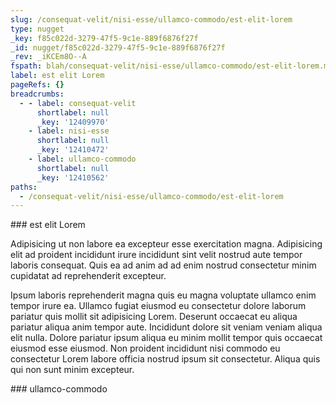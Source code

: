 ```yaml
---
slug: /consequat-velit/nisi-esse/ullamco-commodo/est-elit-lorem
type: nugget
_key: f85c022d-3279-47f5-9c1e-889f6876f27f
_id: nugget/f85c022d-3279-47f5-9c1e-889f6876f27f
_rev: _iKCEm8O--A
fspath: blah/consequat-velit/nisi-esse/ullamco-commodo/est-elit-lorem.md
label: est elit Lorem
pageRefs: {}
breadcrumbs:
  - - label: consequat-velit
      shortlabel: null
      _key: '12409970'
    - label: nisi-esse
      shortlabel: null
      _key: '12410472'
    - label: ullamco-commodo
      shortlabel: null
      _key: '12410562'
paths:
  - /consequat-velit/nisi-esse/ullamco-commodo/est-elit-lorem
---
```


<NuggetArea>
<Nugget slug="/consequat-velit/nisi-esse/ullamco-commodo/est-elit-lorem" type="nugget" _key="f85c022d-3279-47f5-9c1e-889f6876f27f" _id="nugget/f85c022d-3279-47f5-9c1e-889f6876f27f" _rev="_iKCEm8O--A" fspath="blah/consequat-velit/nisi-esse/ullamco-commodo/est-elit-lorem.md" label="est elit Lorem" paths="/consequat-velit/nisi-esse/ullamco-commodo/est-elit-lorem">
<NuggetBody>
### est elit Lorem

Adipisicing ut non labore ea excepteur esse exercitation magna. Adipisicing elit ad proident incididunt irure incididunt sint velit nostrud aute tempor laboris consequat. Quis ea ad anim ad ad enim nostrud consectetur minim cupidatat ad reprehenderit excepteur.

Ipsum laboris reprehenderit magna quis eu magna voluptate ullamco enim tempor irure ea. Ullamco fugiat eiusmod eu consectetur dolore laborum pariatur quis mollit sit adipisicing Lorem. Deserunt occaecat eu aliqua pariatur aliqua anim tempor aute. Incididunt dolore sit veniam veniam aliqua elit nulla. Dolore pariatur ipsum aliqua eu minim mollit tempor quis occaecat eiusmod esse eiusmod. Non proident incididunt nisi commodo eu consectetur Lorem labore officia nostrud ipsum sit consectetur. Aliqua quis qui non sunt minim excepteur.

</NuggetBody>
<Breadcrumbs>
<Crumbs>
<Crumb _key="12409970" label="consequat-velit" /><Crumb _key="12410472" label="nisi-esse" /><Crumb _key="12410562" label="ullamco-commodo" />
</Crumbs>
</Breadcrumbs>
</Nugget>

<NuggetsInbound>
</NuggetsInbound>
<NuggetsOutbound>
</NuggetsOutbound>
</NuggetArea>
<PassagesInbound>
<Passage direction="inbound" type="passage" _key="12410562" _id="passage/12410562" _rev="_iKCEm8K--B" label="ullamco-commodo" passage="ullamco-commodo" fspath="blah/consequat-velit/nisi-esse/ullamco-commodo" paths="/consequat-velit/nisi-esse/ullamco-commodo" slug="/consequat-velit/nisi-esse/ullamco-commodo">
<NuggetBody>
### ullamco-commodo

</NuggetBody>
<Breadcrumbs>
<Crumbs>
<Crumb _key="12409970" label="consequat-velit" /><Crumb _key="12410472" label="nisi-esse" />
</Crumbs>
</Breadcrumbs>
</Passage>

</PassagesInbound>
<PassagesOutbound>
</PassagesOutbound>